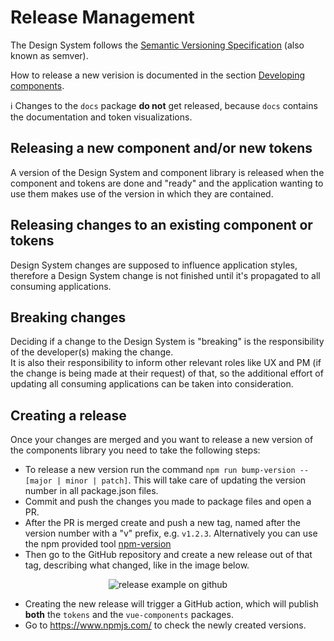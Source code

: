 
<Meta title="Documentation/Release Management" />


# Release Management

The Design System follows the [Semantic Versioning Specification](https://semver.org/spec/v2.0.0.html) (also known as semver).

How to release a new verision is documented in the section [Developing components](?path=/story/documentation-how-to-create-reusable-components-developing-components--page#releasing-a-new-component).

ℹ️ Changes to the `docs` package **do not** get released, because `docs` contains the documentation and token visualizations.

## Releasing a new component and/or new tokens

A version of the Design System and component library is released when the component and tokens are done and "ready" and the application wanting to use them makes use of the version in which they are contained.

## Releasing changes to an existing component or tokens

Design System changes are supposed to influence application styles, therefore a Design System change is not finished until it's propagated to all consuming applications.

## Breaking changes

Deciding if a change to the Design System is "breaking" is the responsibility of the developer(s) making the change.  
It is also their responsibility to inform other relevant roles like UX and PM (if the change is being made at their request) of that, so the additional effort of updating all consuming applications can be taken into consideration.

## Creating a release 

Once your changes are merged and you want to release a new version of the components library you need to take the following steps:
 - To release a new version run the command `npm run bump-version -- [major | minor | patch]`. This will take care of updating the version number in all package.json files.
 - Commit and push the changes you made to package files and open a PR.
 - After the PR is merged create and push a new tag, named after the version number with a "v" prefix, e.g. `v1.2.3`. Alternatively you can use the npm provided tool [npm-version](https://docs.npmjs.com/cli/version)
 - Then go to the GitHub repository and create a new release out of that tag, describing what changed, like in the image below.

<center>
    <img src="./images/docs_release_example.png" alt="release example on github"/>
</center>

 - Creating the new release will trigger a GitHub action, which will publish **both** the `tokens` and the `vue-components` packages.
 - Go to https://www.npmjs.com/ to check the newly created versions.